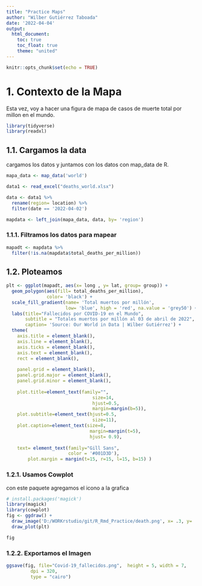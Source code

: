```yaml
---
title: "Practice Maps"
author: "Wilber Gutiérrez Taboada"
date: '2022-04-04'
output: 
  html_document:
    toc: true
    toc_float: true
    theme: "united"
---
```


```r
knitr::opts_chunk$set(echo = TRUE)
```
# 1. __Contexto de la Mapa__

Esta vez, voy a hacer una figura de mapa de casos de muerte total por millon en el mundo.

```r
library(tidyverse)
library(readxl)


```

## 1.1. __Cargamos la data__

cargamos los datos y juntamos con los datos con map_data de R.
```r
mapa_data <- map_data('world')

data1 <- read_excel("deaths_world.xlsx")

data <- data1 %>% 
  rename(region= location) %>% 
  filter(date == '2022-04-02')

mapdata <- left_join(mapa_data, data, by= 'region')

```

### 1.1.1. Filtramos los datos para mapear

```r
mapadt <- mapdata %>% 
  filter(!is.na(mapdata$total_deaths_per_million))
```

## 1.2. __Ploteamos__

```r
plt <- ggplot(mapadt, aes(x= long , y= lat, group= group)) +
  geom_polygon(aes(fill= total_deaths_per_million),
               color= 'black') +
  scale_fill_gradient(name= 'Total muertos por millón',
                      low= 'blue', high = 'red', na.value = 'grey50') +
  labs(title="Fallecidos por COVID-19 en el Mundo",
       subtitle = "Totales muertos por millón al 03 de abril de 2022",
       caption= 'Source: Our World in Data | Wilber Gutiérrez') +
  theme(
    axis.title = element_blank(),
    axis.line = element_blank(),
    axis.ticks = element_blank(),
    axis.text = element_blank(),
    rect = element_blank(),
    
    panel.grid = element_blank(),
    panel.grid.major = element_blank(),
    panel.grid.minor = element_blank(),
    
    plot.title=element_text(family="", 
                                size=14, 
                                hjust=0.5, 
                                margin=margin(b=5)),
    plot.subtitle=element_text(hjust=0.5, 
                                size=11),
    plot.caption=element_text(size=8, 
                               margin=margin(t=5),
                               hjust= 0.9),
    
    text= element_text(family="Gill Sans", 
                       color = '#001D3D'),
        plot.margin = margin(t=15, r=15, l=15, b=15) )

```

### 1.2.1. Usamos Cowplot

con este paquete agregamos el icono a la grafica

```r
# install.packages('magick')
library(magick)
library(cowplot)
fig <- ggdraw() +
  draw_image('D:/WORKrstudio/git/R_Rmd_Practice/death.png', x= .3, y= .3, scale = .2) +
  draw_plot(plt)

fig

```

### 1.2.2. Exportamos el Imagen

```r
ggsave(fig, file="Covid-19_fallecidos.png",  height = 5, width = 7, 
         dpi = 320,  
         type = "cairo")

```









